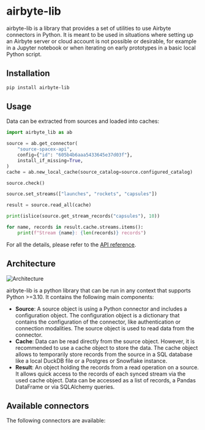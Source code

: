 
# airbyte-lib

airbyte-lib is a library that provides a set of utilities to use Airbyte connectors in Python. It is meant to be used in situations where setting up an Airbyte server or cloud account is not possible or desirable,
for example in a Jupyter notebook or when iterating on early prototypes in a basic local Python script.

## Installation

```bash
pip install airbyte-lib
```

## Usage

Data can be extracted from sources and loaded into caches:

```python
import airbyte_lib as ab

source = ab.get_connector(
    "source-spacex-api",
    config={"id": "605b4b6aaa5433645e37d03f"},
    install_if_missing=True,
)
cache = ab.new_local_cache(source_catalog=source.configured_catalog)

source.check()

source.set_streams(["launches", "rockets", "capsules"])

result = source.read_all(cache)

print(islice(source.get_stream_records("capsules"), 10))

for name, records in result.cache.streams.items():
    print(f"Stream {name}: {len(records)} records")
```

For all the details, please refer to the [API reference](./reference).

## Architecture

[comment]: <> (Edit under https://docs.google.com/drawings/d/1M7ti2D4ha6cEtPnk04RLp1SSh3au4dRJsLupnGPigHQ/edit?usp=sharing)

![Architecture](../../assets/docs/airbyte-lib-high-level-architecture.svg)

airbyte-lib is a python library that can be run in any context that supports Python >=3.10. It contains the following main components:
* **Source**: A source object is using a Python connector and includes a configuration object. The configuration object is a dictionary that contains the configuration of the connector, like authentication or connection modalities. The source object is used to read data from the connector.
* **Cache**: Data can be read directly from the source object. However, it is recommended to use a cache object to store the data. The cache object allows to temporarily store records from the source in a SQL database like a local DuckDB file or a Postgres or Snowflake instance.
* **Result**: An object holding the records from a read operation on a source. It allows quick access to the records of each synced stream via the used cache object. Data can be accessed as a list of records, a Pandas DataFrame or via SQLAlchemy queries.

## Available connectors

The following connectors are available:

<AirbyteLibConnectors />
